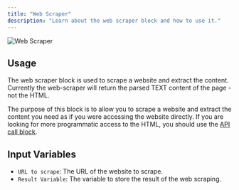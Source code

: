 ```yaml
---
title: "Web Scraper"
description: "Learn about the web scraper block and how to use it."
---
```



<Image
  src="/images/agent-flows/web-scraping.png"
  height={1080}
  width={1920}
  quality={100}
  alt="Web Scraper"
/>

## Usage

The web scraper block is used to scrape a website and extract the content. Currently the web-scraper will return the parsed TEXT content of the page - not the HTML.

The purpose of this block is to allow you to scrape a website and extract the content you need as if you were accessing the website directly. If you are looking for more programmatic access to the HTML, you should use the [API call block](/agent-flows/blocks/api-call).

## Input Variables

- `URL to scrape`: The URL of the website to scrape.
- `Result Variable`: The variable to store the result of the web scraping.
